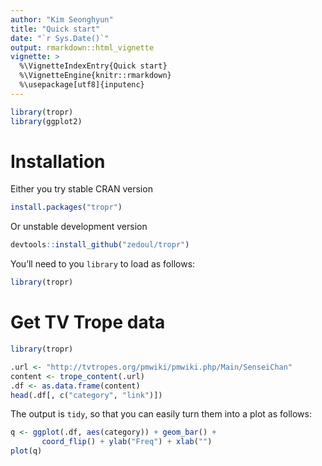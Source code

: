 ```yaml
---
author: "Kim Seonghyun"
title: "Quick start"
date: "`r Sys.Date()`"
output: rmarkdown::html_vignette
vignette: >
  %\VignetteIndexEntry{Quick start}
  %\VignetteEngine{knitr::rmarkdown}
  %\usepackage[utf8]{inputenc}
---
```


```r
library(tropr)
library(ggplot2)
```

# Installation

Either you try stable CRAN version

```r
install.packages("tropr")
```

Or unstable development version

```r
devtools::install_github("zedoul/tropr")
```

You'll need to you `library` to load as follows:

```r
library(tropr)
```

# Get TV Trope data

```r
library(tropr)

.url <- "http://tvtropes.org/pmwiki/pmwiki.php/Main/SenseiChan"
content <- trope_content(.url)
.df <- as.data.frame(content)
head(.df[, c("category", "link")])
```

The output is `tidy`, so that you can easily turn them into a plot as follows:

```r
q <- ggplot(.df, aes(category)) + geom_bar() +
       coord_flip() + ylab("Freq") + xlab("")
plot(q)
```
